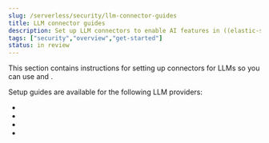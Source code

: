 ```yaml
---
slug: /serverless/security/llm-connector-guides
title: LLM connector guides
description: Set up LLM connectors to enable AI features in ((elastic-sec))
tags: ["security","overview","get-started"]
status: in review
---
```


This section contains instructions for setting up connectors for LLMs so you can use <DocLink slug="/serverless/security/ai-assistant" text="Elastic AI Assistant"/> and <DocLink slug="/serverless/security/attack-discovery" text="Attack discovery"/>. 

Setup guides are available for the following LLM providers:

* <DocLink slug="/serverless/security/connect-to-azure-openai" text="Azure OpenAI"/>
* <DocLink slug="/serverless/security/connect-to-bedrock" text="Amazon Bedrock"/>
* <DocLink slug="/serverless/security/connect-to-openai" text="OpenAI"/>
* <DocLink slug="/serverless/security/connect-to-google-vertex" text="Google Vertex"/>

